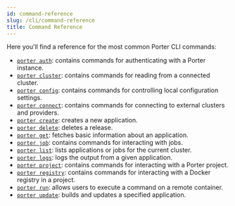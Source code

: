 ```yaml
---
id: command-reference
slug: /cli/command-reference
title: Command Reference
---
```


Here you'll find a reference for the most common Porter CLI commands:

- [`porter auth`](https://docs.porter.run/cli/command-reference/porter-auth): contains commands for authenticating with a Porter instance.
- [`porter cluster`](./porter-cluster): contains commands for reading from a connected cluster.
- [`porter config`](./porter-config): contains commands for controlling local configuration settings.
- [`porter connect`](./porter-connect): contains commands for connecting to external clusters and providers.
- [`porter create`](./porter-create): creates a new application.
- [`porter delete`](./porter-delete): deletes a release.
- [`porter get`](./porter-get): fetches basic information about an application.
- [`porter job`](./porter-job): contains commands for interacting with jobs.
- [`porter list`](./porter-list): lists applications or jobs for the current cluster.
- [`porter logs`](./porter-logs): logs the output from a given application.
- [`porter project`](./porter-project): contains commands for interacting with a Porter project.
- [`porter registry`](./porter-registry): contains commands for interacting with a Docker registry in a project.
- [`porter run`](./porter-run): allows users to execute a command on a remote container.
- [`porter update`](./porter-update): builds and updates a specified application.
